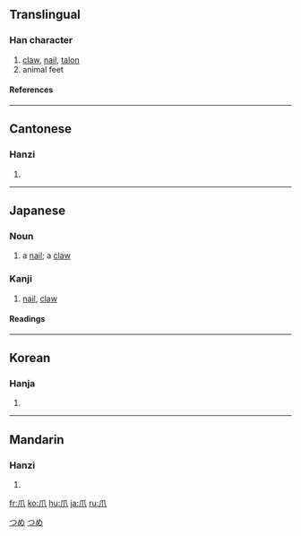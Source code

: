 ==Translingual==
===Han character===
{{Han char|rn=87|rad=爪|as=00|sn=4|four=7223<sub>0</sub>|canj=竹中人 (HLO)}}
# [[claw]], [[nail]], [[talon]]
# animal feet
====References====
{{Han ref|kx=0688.260|dkj=19653|dj=1101.120|hdz=32030.010|uh=722A|ud=29226|bh=A4F6|bd=42230}}
----
==Cantonese==
===Hanzi===
{{yue-hanzi|jyut=|y=jaau2}}
# {{defn|Cantonese}}
----
==Japanese==
===Noun===
[[Category:1000_Japanese_basic_words|つめ]]
{{ja-noun|k|hira=つめ|rom=tsume}}
#a [[nail]]; a [[claw]]
[[Category:ja:Anatomy|つめ]]
===Kanji===
{{ja-kanji|grade=|rs=爪00}}
# [[nail]], [[claw]]
====Readings====
{{ja-readings|on=[[そう]] (sō)|kun=[[つめ]] (tsume)}}
----
==Korean==
===Hanja===
{{ko-hanja|hangeul=조|eumhun=|rv=jo|mr=cho|y=co}}
# {{defn|Korean}}
----
==Mandarin==
===Hanzi===
{{cmn-hanzi|pin=[[zhuǎ]] (zhua3)|wg=chua<sup>3</sup>}}
# {{defn|Mandarin}}

[[fr:爪]]
[[ko:爪]]
[[hu:爪]]
[[ja:爪]]
[[ru:爪]]